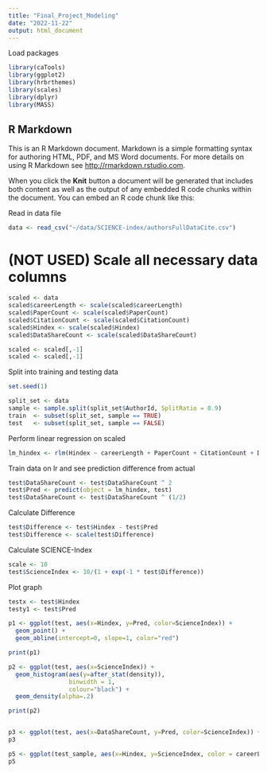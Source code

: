 ```yaml
---
title: "Final_Project_Modeling"
date: "2022-11-22"
output: html_document
---
```


Load packages
```r
library(caTools)
library(ggplot2)
library(hrbrthemes)
library(scales)
library(dplyr)
library(MASS)
```

## R Markdown

This is an R Markdown document. Markdown is a simple formatting syntax for authoring HTML, PDF, and MS Word documents. For more details on using R Markdown see <http://rmarkdown.rstudio.com>.

When you click the **Knit** button a document will be generated that includes both content as well as the output of any embedded R code chunks within the document. You can embed an R code chunk like this:

Read in data file
```r
data <- read_csv("~/data/SCIENCE-index/authorsFullDataCite.csv")
```

# (NOT USED) Scale all necessary data columns
```r
scaled <- data
scaled$careerLength <- scale(scaled$careerLength) 
scaled$PaperCount <- scale(scaled$PaperCount)
scaled$CitationCount <- scale(scaled$CitationCount)
scaled$Hindex <- scale(scaled$Hindex)
scaled$DataShareCount <- scale(scaled$DataShareCount)

scaled <- scaled[,-1]
scaled <- scaled[,-1]
```

Split into training and testing data
```r

set.seed(1)

split_set <- data
sample <- sample.split(split_set$AuthorId, SplitRatio = 0.9)
train  <- subset(split_set, sample == TRUE)
test   <- subset(split_set, sample == FALSE)
```

Perform linear regression on scaled
```r
lm_hindex <- rlm(Hindex ~ careerLength + PaperCount + CitationCount + DataShareCount, train)
```

Train data on lr and see prediction difference from actual
```r
test$DataShareCount <- test$DataShareCount ^ 2
test$Pred <- predict(object = lm_hindex, test)
test$DataShareCount <- test$DataShareCount ^ (1/2)
```

Calculate Difference
```r
test$Difference <- test$Hindex - test$Pred
test$Difference <- scale(test$Difference)
```

Calculate SCIENCE-Index
```r
scale <- 10
test$ScienceIndex <- 10/(1 + exp(-1 * test$Difference))
```

Plot graph
```r

testx <- test$Hindex
testy1 <- test$Pred

p1 <- ggplot(test, aes(x=Hindex, y=Pred, color=ScienceIndex)) +
  geom_point() + 
  geom_abline(intercept=0, slope=1, color="red")

print(p1)

p2 <- ggplot(test, aes(x=ScienceIndex)) +
  geom_histogram(aes(y=after_stat(density)),
                 binwidth = 1,
                 colour="black") +
  geom_density(alpha=.2)

print(p2)


p3 <- ggplot(test, aes(x=DataShareCount, y=Pred, color=ScienceIndex)) + geom_point()
p3

p5 <- ggplot(test_sample, aes(x=Hindex, y=ScienceIndex, color = careerLength)) + geom_point()
p5

```


